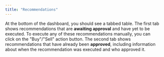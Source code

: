 ```yaml
---
title: "Recommendations"
---
```


At the bottom of the dashboard, you should see a tabbed table. The first tab shows recommendations that are **awaiting approval** and have yet to be executed. To execute any of these recommendations manually, you can click on the "Buy"/"Sell" action button. The second tab shows recommendations that have already been **approved**, including information about when the recommendation was executed and who approved it.